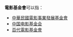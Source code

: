 '''電影基金會'''可以指：
*[[中華民國電影事業發展基金會|中華民國電影事業發展基金會]]
*[[中国电影基金会|中国电影基金会]]
*[[百代電影基金會|百代電影基金會]]
{{disambig|cat=五字组织机构消歧义}}